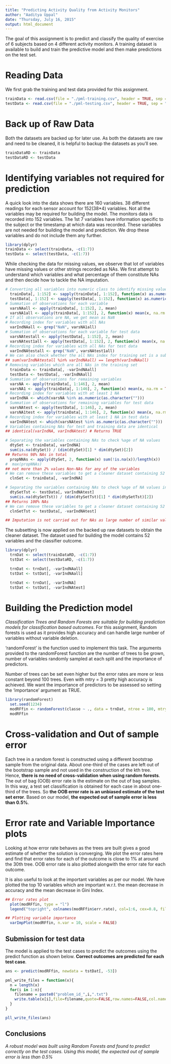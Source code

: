```yaml
---
title: "Predicting Activity Quality from Activity Monitors"
author: "Aaditya Uppal"
date: "Thursday, July 16, 2015"
output: html_document
---
```


The goal of this assignment is to predict and classify the quality of exercise of 6 subjects based on 4 different activity monitors. A training dataset is available to build and train the predictive model and then make predictions on the test set.

# Reading Data

We first grab the training and test data provided for this assignment.

```r
trainData <- read.csv(file = "./pml-training.csv", header = TRUE, sep = ",", na.strings = "#DIV/0!")
testData <- read.csv(file = "./pml-testing.csv", header = TRUE, sep = ",", na.strings = "#DIV/0!")
```

# Back up of Raw Data

Both the datasets are backed up for later use. As both the datasets are raw and need to be cleaned, it is helpful to backup the datasets as you'll see.

```r
trainDataRD <- trainData
testDataRD <- testData
```

# Identifying variables not required for prediction

A quick look into the data shows there are 160 variables. 38 different readings for each sensor account for 152(38*4) variables. Not all the variables may be required for building the model. The monitors data is recorded into 152 variables. The 1st 7 variables have information specific to the subject or the timestamp at which data was recorded. These variables are not needed for building the model and prediction. We drop these variables and do not include them any further.

```r
library(dplyr)
trainData <- select(trainData, -c(1:7))
testData <- select(testData, -c(1:7))
```

While checking the data for missing values, we observe that lot of variables have missing values or other strings recorded as NAs. We first attempt to understand which variables and what percentage of them constitute NAs and then decide how to tackle the NA imputation.

```r
# Converting all variables into numeric class to identify missing values.
  trainData[, 1:152] <- sapply(trainData[, 1:152], function(x) as.numeric(as.character(x)))
  testData[, 1:152] <- sapply(testData[, 1:152], function(x) as.numeric(as.character(x)))
# Summation of observations for each variable
  varsNAall <- apply(trainData[, 1:152], 2, mean)
  varsNA1all <- apply(trainData[, 1:152], 2, function(x) mean(x, na.rm = TRUE))
# If all observations are NA, we get mean as NaN
# Recording index for variables with all NAs 
  varIndNAall <- grep("NaN", varsNA1all)
# Summation of observations for each variable for test data
  varsNAtestall <- apply(testData[, 1:152], 2, mean)
  varsNAtest1all <- apply(testData[, 1:152], 2, function(x) mean(x, na.rm = TRUE))
# Recording index for variables with all NAs for test data
  varIndNAtestall <- grep("NaN", varsNAtest1all)
# We can also check whether the all NAs index for training set is a subset of that for the test set
## sum(varIndNAtestall %in% varIndNAall) == length(varIndNAall)
# Removing variables which are all NAs in the training set
  trainData <- trainData[, -varIndNAall]
  testData <- testData[, -varIndNAall]
# Summation of observations for remaining variables
  varsNA <- apply(trainData[, 1:146], 2, mean)
  varsNA1 <- apply(trainData[, 1:146], 2, function(x) mean(x, na.rm = TRUE))
# Recording index for variables with at least 1 NA
  varIndNA <- which(varsNA %in% as.numeric(as.character("")))
# Summation of observations for remaining variables for test data
  varsNAtest <- apply(testData[, 1:146], 2, mean)
  varsNA1test <- apply(trainData[, 1:146], 2, function(x) mean(x, na.rm = TRUE))
# Recording index for variables with at least 1 NA in test data
  varIndNAtest <- which(varsNAtest %in% as.numeric(as.character("")))
# Variables containing NAs for test and training data are identical
## identical(varIndNA, varIndNAtest) # Returns TRUE

# Separating the variables containing NAs to check %age of NA values
  dtySet <- trainData[, varIndNA]
  sum(is.na(dtySet)) / (dim(dtySet)[1] * dim(dtySet)[2]) 
## Returns 98% NAs in total
  propNNAs <- apply(dtySet, 2, function(x) sum(!is.na(x))/length(x))
#  max(propNNAs) 
## not more than 2% values Non-NAs for any of the variables
# We can remove these variables to get a cleaner dataset containing 52 variables and the categorical outcome
  clnSet <- trainData[, -varIndNA]

# Separating the variables containing NAs to check %age of NA values in the test set
  dtySetTst <- testData[, varIndNAtest]
  sum(is.na(dtySetTst)) / (dim(dtySetTst)[1] * dim(dtySetTst)[2]) 
## Returns 100% NAs
# We can remove these variables to get a cleaner dataset containing 52 variables and the problem id for the test set
  clnSetTst <- testData[, -varIndNAtest]

## Imputation is not carried out for NAs as large number of similar values in each variable will introduce bias
```

The subsetting is now applied on the backed up raw datasets to obtain the cleaner dataset. The dataset used for building the model contains 52 variables and the classifier outcome.

```r
library(dplyr)
  trnDat <- select(trainDataRD, -c(1:7))
  tstDat <- select(testDataRD, -c(1:7))

  trnDat <- trnDat[, -varIndNAall]
  tstDat <- tstDat[, -varIndNAall]

  trnDat <- trnDat[, -varIndNA]
  tstDat <- tstDat[, -varIndNAtest]
```

# Building the Prediction model

*Classification Trees and Random Forests are suitable for building prediction models for classification based outcomes*. For this assignment, Random forests is used as it provides high accuracy and can handle large number of variables without variable deletion.

'randomForest' is the function used to implement this task. The arguments provided to the randomForest function are the number of trees to be grown, number of variables randomly sampled at each split and the importance of predictors. 

Number of trees can be set even higher but the error rates are more or less constant beyond 100 trees. Even with mtry = 3 pretty high accuracy is achieved. We want the importance of predictors to be assessed so setting the 'importance' argument as TRUE. 

```r
library(randomForest)
  set.seed(1234)
  modRFfin <- randomForest(classe ~ ., data = trnDat, ntree = 100, mtry = 3, importance = TRUE)
  modRFfin
```

# Cross-validation and Out of sample error

Each tree in a random forest is constructed using a different bootstrap sample from the original data. About one-third of the cases are left out of the bootstrap sample and not used in the construction of the kth tree. Hence, **there is no need of cross-validation when using random forests**. The out of bag (OOB) error rate is the estimate on the out of bag samples. In this way, a test set classification is obtained for each case in about one-third of the trees. So **the OOB error rate is an unbiased estimate of the test set error**. Based on our model, **the expected out of sample error is less than 0.5%**. 

# Error rate and Variable Importance plots

Looking at how error rate behaves as the trees are built gives a good estimate of whether the solution is converging. We plot the error rates here and find that error rates for each of the outcome is close to 1% at around the 30th tree. OOB error rate is also plotted alongwith the error rate for each outcome.

It is also useful to look at the important variables as per our model. We have plotted the top 10 variables which are important w.r.t. the mean decrease in accuracy and the mean decrease in Gini Index.

```r
## Error rates plot
  plot(modRFfin, type = "l")
  legend("topright", colnames(modRFfin$err.rate), col=1:6, cex=0.8, fill=1:6)

## Plotting variable importance
  varImpPlot(modRFfin, n.var = 10, scale = FALSE)
```

## Submission for test data

The model is applied to the test cases to predict the outcomes using the predict function as shown below. **Correct outcomes are predicted for each test case**.

```r
ans <- predict(modRFfin, newdata = tstDat[, -53])

pml_write_files = function(x){
  n = length(x)
  for(i in 1:n){
    filename = paste0("problem_id_",i,".txt")
    write.table(x[i],file=filename,quote=FALSE,row.names=FALSE,col.names=FALSE)
  }
}

pll_write_files(ans)
```

## Conclusions

*A robust model was built using Random Forests and found to predict correctly on the test cases. Using this model, the expected out of sample error is less than 0.5%*